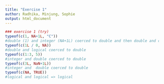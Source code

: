 ```yaml
---
title: "Exercise 1"
author: Radhika, Minjung, Sophie
output: html_document
---
```


```r

### exercise 1 (try)
typeof(c(1, NA+1L, "C"))
#double (1) and integer (NA+1L) coerced to double and then double and character ("C") coerced to character 
typeof(c(1L / 0, NA))
#double and logical coerced to double
typeof(c(1:3, 5))
#integer and double coerced to double
typeof(c(3L, NaN+1L))
#integer and  double coerced to double
typeof(c(NA, TRUE))
#logical and logical => logical

```